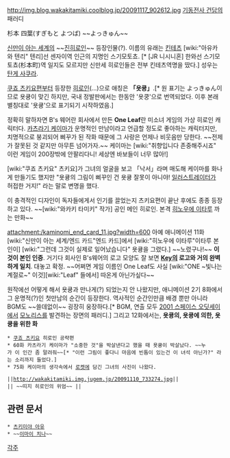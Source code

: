 http://img.blog.wakakitamiki.coolblog.jp/20091117_902612.jpg
[[기동전사 건담]]의 패러디

杉本 四葉(すぎもと よつば) ~~よっきゅん~~

[[신만이 아는 세계]]의 ~~[[진히로인]]~~ 등장인물(?). 이름의 유래는 [[킨테츠]] [wiki:"아유카와 텐리" 텐리]선 센자이역 인근의 지명인 스기모토쵸. [* [JR 니시니혼] 한와선 스기모토쵸(杉本町)역 일지도 모르지만 신만세 히로인들은 전부 킨테츠역명을 땄다.] 성우는 [[탄게 사쿠라]].

[[쿠죠 츠키요]]편부터 등장한 [[히로인]](...)으로 애칭은 '''「욧큥」'''.[* 원 표기는 よっきゅん이므로 욧큥이 맞긴 하지만, 국내 정발판에서는 한동안 '욧쿵'으로 번역되었다. 이후 본래 별칭대로 '욧큥'으로 표기되기 시작하였음.]

정확히 말하자면 B's 웨어란 회사에서 만든 '''One Leaf'''란 미소녀 게임의 가상 히로인 캐릭터다. [[카츠라기 케이마]]가 운명적인 만남이라고 언급할 정도로 좋아하는 캐릭터지만, 치명적으로 붕괴되어 삐꾸가 된 작화 때문에 그 사랑은 언제나 비웃음만 당한다. ~~전제가 잘못된 것 같지만 아무튼 넘어가자.~~ 케이마는 [wiki:"취향입니다 존중해주시죠" 이런 게임이 200장밖에 안팔리다니! 세상엔 바보들이 너무 많아!] 

[wiki:"쿠죠 츠키요" 츠키요]가 그녀의 얼굴을 보고 「낙서」라며 매도해 케이마를 화나게 만들기도 했지만 "욧큥의 그림이 삐꾸인 건 욧큥 잘못이 아니야! [[일러스트레이터]]가 허접한 거지!" 라는 말로 변명을 했다.

이 충격적인 디자인이 독자들에게서 인기를 끌었는지 츠키요편이 끝난 후에도 종종 등장하고 있다. ~~[wiki:"와카키 타미키" 작가] 공인 메인 히로인. 본격 [[히노우에 이타루]] 까는 만화~~

attachment:/kaminomi_end_card_11.jpg?width=600
아예 애니메이션 11화 [wiki:"신만이 아는 세계/엔드 카드"엔드 카드]에서 [wiki:"히노우에 이타루"이타루 본인이] [wiki:"그런데 그것이 실제로 일어났습니다" 욧큥을 그렸다.] ~~노렸구나!~~ '''이것이 본인 인증'''. 거기다 회사인 B's웨어의 로고 모양도 잘 보면 '''[[Key]]의 로고와 거의 완벽하게 일치'''. 대놓고 확정. ~~어쩌면 게임 이름인 One Leaf도 사실 [wiki:"ONE ~빛나는 계절로~" 이것][wiki:"Leaf" 들에서] 따온게 아닌가싶다~~

원작에선 어떻게 해서 욧큥과 만나게(?) 되었는지 안 나왔지만, 애니메이션 2기 8화에서 그 운명적(?)인 첫만남의 순간이 등장한다. 역사적인 순간인만큼 배경 뿐만 아니라 BGM도 ~~쓸데없이~~ 굉장히 웅장하다.[* BGM, 연출 모두 [[2001 스페이스 오딧세이]]에서 [[모노리스]]를 발견하는 장면의 패러디.] 그리고 12화에서는, '''욧큥의, 욧큥에 의한, 욧큥을 위한 화'''

 * [[쿠죠 츠키요]] 히로인 공략편
 * 60화 카츠라기 케이마가 "소중한 것"을 박살낸다고 했을 때 욧큥이 박살났다. ~~누가 이 인간 좀 말려줘~~[* "이런 그림이 좋다니 마음에 빈틈이 있는건 이 녀석 아닌가?" 라는 소리까지 들었다.]
 * 75화 케이마의 생각속에서 [[로켓]]에 담긴 그녀의 사진이 나왔다.

 ||http://wakakitamiki.img.jugem.jp/20091110_733274.jpg||
 || ~~띠지 히로인의 위엄~~ ||

== 관련 문서 ==
 * [[츠키미야 아유]] 
 * ~~[[이마이 치나]]~~

[[각주]]
